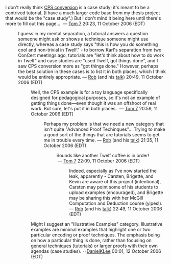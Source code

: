 I don't really think [[CPS conversion]] is a case study; it's meant to be a contrived tutorial. (I have a much larger code base from my thesis project that would be the "case study".) But I don't mind it being here until there's more to fill out this page... &nbsp;&mdash;&nbsp;[[User:Tom7|Tom 7]] 20:23, 11 October 2006 (EDT)
: I guess in my mental separation, a tutorial answers a question someone might ask or shows a technique someone might use directly, whereas a case study says "this is how you do something cool and non-trivial in Twelf." - to borrow Karl's separation from two ConCert meetings ago, tutorials are "let's think about how to do work in Twelf" and case studies are "used Twelf, got things done", and I saw CPS conversion more as "got things done." However, perhaps the best solution in these cases is to list it in both places, which I think would be entirely appropriate. — [[User:rsimmons|Rob]] (and his [[User talk:rsimmons|talk]]) 20:49, 11 October 2006 (EDT)
:: Well, the CPS example is for a toy language specifically designed for pedagogical purposes, so it's not an example of getting things done&mdash;even though it was an offshoot of real work. But sure, let's put it in both places. &nbsp;&mdash;&nbsp;[[User:Tom7|Tom 7]] 20:59, 11 October 2006 (EDT)
::: Perhaps my problem is that we need a new category that isn't quite "Advanced Proof Techinques"... Trying to make a good sort of the things that are tutorials seems to get me in trouble every time. — [[User:rsimmons|Rob]] (and his [[User talk:rsimmons|talk]]) 21:35, 11 October 2006 (EDT)
:::: Sounds like another Twelf coffee is in order! &nbsp;&mdash;&nbsp;[[User:Tom7|Tom 7]] 22:09, 11 October 2006 (EDT)
::::: Indeed, especially as I've now started the leak, apparently - Carsten, Brigette, and Kevin are aware of this project (intentional), Carsten may point some of his students to upload examples (encouraged), and Brigette may be sharing this with her McGill Computation and Deduction course (yipes!). — [[User:rsimmons|Rob]] (and his [[User talk:rsimmons|talk]]) 22:49, 11 October 2006 (EDT)
:: Might I suggest an "Illustrative Examples" category. Illustrative examples are minimal examples that highlight one or two particular encoding or proof techniques. The emphasis being on how a particular thing is done, rather than focusing on general techniques (tutorials) or larger proofs with their own agendas (case studies). --[[User:DanielKLee|DanielKLee]] 00:01, 12 October 2006 (EDT)